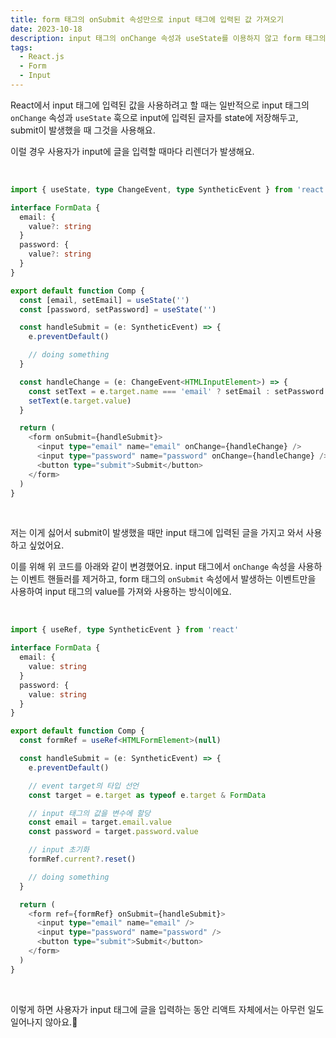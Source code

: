 ```yaml
---
title: form 태그의 onSubmit 속성만으로 input 태그에 입력된 값 가져오기
date: 2023-10-18
description: input 태그의 onChange 속성과 useState를 이용하지 않고 form 태그의 onSubmit 속성만으로 input 태그에 입력된 값을 가지고 오는 방법이에요.
tags:
  - React.js
  - Form
  - Input
---
```


React에서 input 태그에 입력된 값을 사용하려고 할 때는 일반적으로 input 태그의 `onChange` 속성과 `useState` 훅으로 input에 입력된 글자를 state에 저장해두고, submit이 발생했을 때 그것을 사용해요.

이럴 경우 사용자가 input에 글을 입력할 때마다 리렌더가 발생해요.

<br />

```typescript
import { useState, type ChangeEvent, type SyntheticEvent } from 'react'

interface FormData {
  email: {
    value?: string
  }
  password: {
    value?: string
  }
}

export default function Comp {
  const [email, setEmail] = useState('')
  const [password, setPassword] = useState('')

  const handleSubmit = (e: SyntheticEvent) => {
    e.preventDefault()

    // doing something
  }

  const handleChange = (e: ChangeEvent<HTMLInputElement>) => {
    const setText = e.target.name === 'email' ? setEmail : setPassword
    setText(e.target.value)
  }

  return (
    <form onSubmit={handleSubmit}>
      <input type="email" name="email" onChange={handleChange} />
      <input type="password" name="password" onChange={handleChange} />
      <button type="submit">Submit</button>
    </form>
  )
}
```

<br />

저는 이게 싫어서 submit이 발생했을 때만 input 태그에 입력된 글을 가지고 와서 사용하고 싶었어요.

이를 위해 위 코드를 아래와 같이 변경했어요. input 태그에서 `onChange` 속성을 사용하는 이벤트 핸들러를 제거하고, form 태그의 `onSubmit` 속성에서 발생하는 이벤트만을 사용하여 input 태그의 value를 가져와 사용하는 방식이에요.

<br />

```typescript
import { useRef, type SyntheticEvent } from 'react'

interface FormData {
  email: {
    value: string
  }
  password: {
    value: string
  }
}

export default function Comp {
  const formRef = useRef<HTMLFormElement>(null)

  const handleSubmit = (e: SyntheticEvent) => {
    e.preventDefault()

    // event target의 타입 선언
    const target = e.target as typeof e.target & FormData

    // input 태그의 값을 변수에 할당
    const email = target.email.value
    const password = target.password.value

    // input 초기화
    formRef.current?.reset()

    // doing something
  }

  return (
    <form ref={formRef} onSubmit={handleSubmit}>
      <input type="email" name="email" />
      <input type="password" name="password" />
      <button type="submit">Submit</button>
    </form>
  )
}
```

<br />

이렇게 하면 사용자가 input 태그에 글을 입력하는 동안 리액트 자체에서는 아무런 일도 일어나지 않아요.🥳
